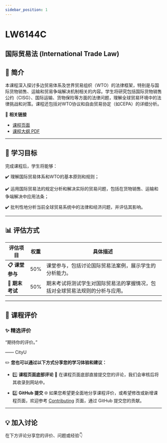 ```yaml
---
sidebar_position: 1
---
```


# LW6144C
## 国际贸易法 (International Trade Law)

## **📘 简介**
本课程深入探讨多边贸易体系及世界贸易组织（WTO）的法律框架，特别是与国际货物销售、运输和贸易争端解决机制相关的内容。学生将研究包括国际货物销售公约（CISG）、国际运输、货物保险等方面的法律问题，理解全球贸易环境中的法律挑战和对策。课程还包括对WTO协议和自由贸易协定（如CEPA）的详细分析。

🔗 **相关链接**
- [课程页面](https://www.cityu.edu.hk/catalogue/pg/202425/course/LW6144C.htm)
- [课程大纲 PDF](https://www.cityu.edu.hk/catalogue/pg/202425/course/LW6144C.pdf)

---

## **🎯 学习目标**

完成课程后，学生将能够：

✔️ 理解国际贸易体系和WTO的基本原则和规则；

✔️ 运用国际贸易法的规定分析和解决实际的贸易问题，包括在货物销售、运输和争端解决中应用法条；

✔️ 批判性地分析当前全球贸易系统中的法律和经济问题，并评估其影响。

---

## **📊 评估方式**

| **评估项目**          | **权重** | **具体描述**                                                                                       |
|----------------------|---------|---------------------------------------------------------------------------------------------------|
| **📋 课堂参与**       | 50%     | 课堂参与，包括讨论国际贸易法案例，展示学生的分析能力。                                           |
| **📂 期末考试**       | 50%     | 期末考试将测试学生对国际贸易法的掌握情况，包括对全球贸易法规则的分析与应用。                   |

---

## **💬 课程评价**

### ✨ **精选评价**
<div className={commentStyles.commentBox}>
    <p className={commentStyles.commentText}>
        “期待你的评价。”
    </p>
    <p className={commentStyles.commentAuthor}>—— CityU</p>
</div>

✏️ **您也可以通过以下方式分享您的学习体验和建议：**

- 1️⃣ **课程页面底部评论**
💬 在课程页面底部直接提交您的评论，我们会审核后将其收录到网站中。

- 2️⃣ **GitHub 提交**
🌐 如果您希望更全面地分享课程评价，或希望修改或新增课程页面，欢迎参考 [Contributing](/contributing) 页面，通过 GitHub 提交您的贡献。

---

## **💡 加入讨论**

在下方评论分享您的评价、问题或经验👇
<Utterances />